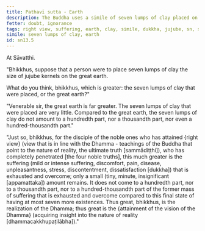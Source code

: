 ```yaml
---
title: Pathavī sutta - Earth
description: The Buddha uses a simile of seven lumps of clay placed on the great earth to illustrate the extent of suffering that is exhausted and overcome by a disciple of the noble ones who has attained right view.
fetter: doubt, ignorance
tags: right view, suffering, earth, clay, simile, dukkha, jujube, sn, sn12-21, sn13
simile: seven lumps of clay, earth
id: sn13.5
---
```


At Sāvatthi.

"Bhikkhus, suppose that a person were to place seven lumps of clay the size of jujube kernels on the great earth.

What do you think, bhikkhus, which is greater: the seven lumps of clay that were placed, or the great earth?"

"Venerable sir, the great earth is far greater. The seven lumps of clay that were placed are very little. Compared to the great earth, the seven lumps of clay do not amount to a hundredth part, nor a thousandth part, nor even a hundred-thousandth part."

"Just so, bhikkhus, for the disciple of the noble ones who has attained \{right view} (view that is in line with the Dhamma - teachings of the Buddha that point to the nature of reality, the ultimate truth [sammādiṭṭhi]), who has completely penetrated [the four noble truths], this much greater is the suffering (mild or intense suffering, discomfort, pain, disease, unpleasantness, stress, discontentment, dissatisfaction [dukkha]) that is exhausted and overcome; only a small (tiny, minute, insignificant [appamattaka]) amount remains. It does not come to a hundredth part, nor to a thousandth part, nor to a hundred-thousandth part of the former mass of suffering that is exhausted and overcome compared to this final state of having at most seven more existences. Thus great, bhikkhus, is the realization of the Dhamma; thus great is the \{attainment of the vision of the Dhamma} (acquiring insight into the nature of reality [dhammacakkhupaṭilābha])."